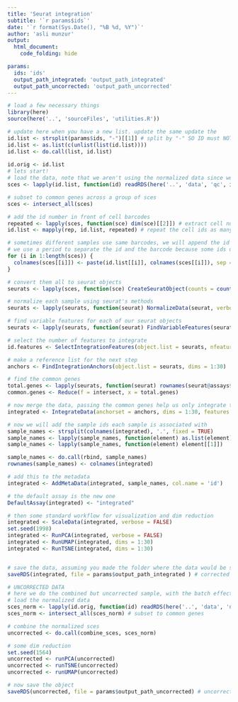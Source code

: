 ```yaml
---
title: 'Seurat integration'
subtitle: '`r params$ids`'
date: '`r format(Sys.Date(), "%B %d, %Y")`'
author: 'asli munzur'
output: 
  html_document:
    code_folding: hide

params:
  ids: 'ids'
  output_path_integrated: 'output_path_integrated'
  output_path_uncorrected: 'output_path_uncorrected' 
---
```


```r
# load a few necessary things 
library(here)
source(here('..', 'sourceFiles', 'utilities.R'))

# update here when you have a new list. update the same update the 
id.list <- strsplit(params$ids, "-")[[1]] # split by "-" SO ID must NOT CONTAIN "-"
id.list <- as.list(c(unlist(list(id.list))))
id.list <- do.call(list, id.list)
  
id.orig <- id.list
# lets start! 
# load the data, note that we aren't using the normalized data since we will use seurat's normalization method 
sces <- lapply(id.list, function(id) readRDS(here('..', 'data', 'qc', id, 'sce_qc.rds')))

# subset to common genes across a group of sces 
sces <- intersect_all(sces)

# add the id number in front of cell barcodes
repeated <- lapply(sces, function(sce) dim(sce)[[2]]) # extract cell numbers from each sce
id.list <- mapply(rep, id.list, repeated) # repeat the cell ids as many times as the cell number 

# sometimes different samples use same barcodes, we will append the id name in front of the barcodes to avoid that 
# we use a period to separate the id and the barcode because some ids use '_' already 
for (i in 1:length(sces)) {
  colnames(sces[[i]]) <- paste(id.list[[i]], colnames(sces[[i]]), sep = '.')
}

# convert them all to seurat objects 
seurats <- lapply(sces, function(sce) CreateSeuratObject(counts = counts(sce), min.cells = 3, min.features = 200)) 

# normalize each sample using seurat's methods
seurats <- lapply(seurats, function(seurat) NormalizeData(seurat, verbose = FALSE))

# find variable features for each of our seurat objects 
seurats <- lapply(seurats, function(seurat) FindVariableFeatures(seurat, selection.method = "vst", nfeatures = 2000))

# select the number of features to integrate 
id.features <- SelectIntegrationFeatures(object.list = seurats, nfeatures = nrow(seurats[[1]]))

# make a reference list for the next step  
anchors <- FindIntegrationAnchors(object.list = seurats, dims = 1:30)

# find the common genes 
total.genes <- lapply(seurats, function(seurat) rownames(seurat@assays$RNA@counts))
common.genes <- Reduce(f = intersect, x = total.genes)

# now merge the data, passing the common genes help us only integrate those and disregard the other genes 
integrated <- IntegrateData(anchorset = anchors, dims = 1:30, features.to.integrate = common.genes)

# now we will add the sample ids each sample is associated with 
sample_names <- strsplit(colnames(integrated), '.', fixed = TRUE)
sample_names <- lapply(sample_names, function(element) as.list(element))
sample_names <- lapply(sample_names, function(element) element[[1]])

sample_names <- do.call(rbind, sample_names)
rownames(sample_names) <- colnames(integrated)

# add this to the metadata 
integrated <- AddMetaData(integrated, sample_names, col.name = 'id')

# the default assay is the new one 
DefaultAssay(integrated) <- "integrated"

# then some standard workflow for visualization and dim reduction 
integrated <- ScaleData(integrated, verbose = FALSE)
set.seed(1998)
integrated <- RunPCA(integrated, verbose = FALSE)
integrated <- RunUMAP(integrated, dims = 1:30)
integrated <- RunTSNE(integrated, dims = 1:30)


# save the data, assuming you made the folder where the data would be saved 
saveRDS(integrated, file = params$output_path_integrated ) # corrected data 

# UNCORRECTED DATA
# here we do the combined but uncorrected sample, with the batch effects
# load the normalized data 
sces_norm <- lapply(id.orig, function(id) readRDS(here('..', 'data', 'normalized', id, 'sce_norm.rds')))
sces_norm <- intersect_all(sces_norm) # subset to common genes 

# combine the normalized sces 
uncorrected <- do.call(combine_sces, sces_norm)

# some dim reduction 
set.seed(1564)
uncorrected <- runPCA(uncorrected)
uncorrected <- runTSNE(uncorrected)
uncorrected <- runUMAP(uncorrected)

# now save the object 
saveRDS(uncorrected, file = params$output_path_uncorrected) # uncorrected data 

```



